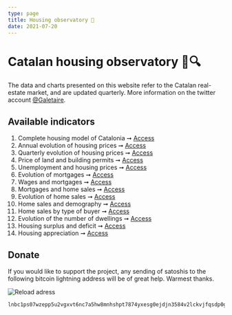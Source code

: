 ```yaml
---
type: page
title: Housing observatory 🔬
date: 2021-07-20
---
```



# Catalan housing observatory 🏡🔍

The data and charts presented on this website refer to the Catalan real-estate market, and are updated quarterly. More information on the twitter account [@Galetaire](https://twitter.com/Galetaire).

## Available indicators

1. Complete housing model of Catalonia ➞ [Access](http://catalanhousing.galetaire.hns.to/posts/model)
2. Annual evolution of housing prices ➞ [Access](http://catalanhousing.galetaire.hns.to/posts/price)
3. Quarterly evolution of housing prices ➞ [Access](http://catalanhousing.galetaire.hns.to/posts/pricequarter)
4. Price of land and building permits ➞ [Access](http://catalanhousing.galetaire.hns.to/posts/permits)
5. Unemployment and housing prices ➞ [Access](http://catalanhousing.galetaire.hns.to/posts/labor)
6. Evolution of mortgages ➞ [Access](http://catalanhousing.galetaire.hns.to/posts/credit)
7. Wages and mortgages ➞ [Access](http://catalanhousing.galetaire.hns.to/posts/wages)
8. Mortgages and home sales ➞ [Access](http://catalanhousing.galetaire.hns.to/posts/ratiomortgages)
9. Evolution of home sales ➞ [Access](http://catalanhousing.galetaire.hns.to/posts/volume)
10. Home sales and demography ➞ [Access](http://catalanhousing.galetaire.hns.to/posts/demography)
11. Home sales by type of buyer ➞ [Access](http://catalanhousing.galetaire.hns.to/posts/buyers)
12. Evolution of the number of dwellings ➞ [Access](http://catalanhousing.galetaire.hns.to/posts/stock)
13. Housing surplus and deficit ➞ [Access](http://catalanhousing.galetaire.hns.to/posts/balance)
14. Housing appreciation ➞ [Access](http://catalanhousing.galetaire.hns.to/posts/appreciation)

## Donate

If you would like to support the project, any sending of satoshis to the following bitcoin lightning address will be of great help. Warmest thanks.

<Image
  src="/images/qrdonacions.png"
  alt="Reload adress"
  width={771}
  height={249}
  priority
  className="next-image"
/>

```
lnbc1ps07wzepp5u2vgxvt6nc7a5hw8mnhshpt7874yxesg0ejdjn3584v2lckvjfqsdp0g3hkuctrd9hjqnmzwdjhyanpw3hhy6fqfpsky6t5v96xwegxqyjw5q9qtzqqqqqq9qsqsp5pft9elfnv57hgr8nkk7s7ng9zsrqauczgxfxxjhdn30cv69avlysrzjqwryaup9lh50kkranzgcdnn2fgvx390wgj5jd07rwr3vxeje0glcllejaafcm7ya5sqqqqlgqqqqqeqqjqx6yd5jr709dpxkt33xgr9a4t4d9phtrk4slkznp2atm76hfuk8tqk3jwm4dy3hpzu26596j5yxt93lre0tstdywvgrusgfuepy56yxgqc0nt05
```
